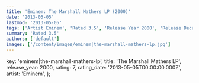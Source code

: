 ```yaml
---
title: 'Eminem: The Marshall Mathers LP (2000)'
date: '2013-05-05'
lastmod: '2013-05-05'
tags: ['Artist Eminem', 'Rated 3.5', 'Release Year 2000', 'Release Decade 2000']
summary: 'Rated 3.5'
authors: ['default']
images: ['/content/images/eminem|the-marshall-mathers-lp.jpg']
---
```


  key: 'eminem|the-marshall-mathers-lp',
  title: 'The Marshall Mathers LP',
  release_year: 2000,
  rating: 7,
  rating_date: '2013-05-05T00:00:00.000Z',
  artist: 'Eminem',
};

<MusicRating data={data} />

